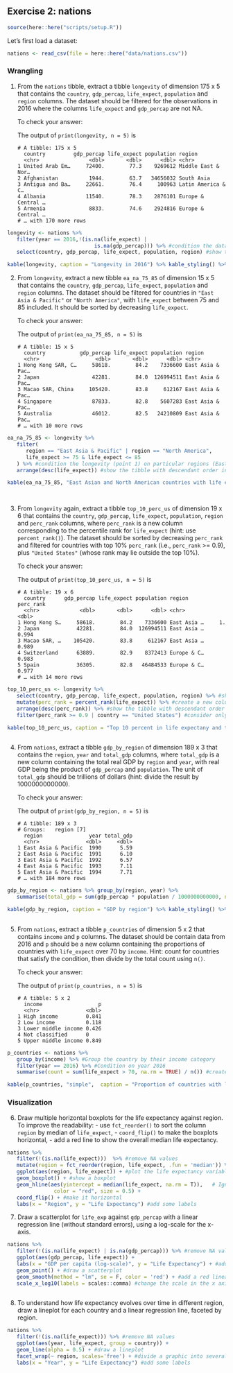 ## Exercise 2: nations

```r
source(here::here("scripts/setup.R"))
```

Let's first load a dataset:

```r
nations <- read_csv(file = here::here("data/nations.csv"))
```

### Wrangling

1. From the `nations` tibble, extract a tibble `longevity` of dimension
   175 x 5 that contains the `country`, `gdp_percap`, `life_expect`,
   `population` and `region` columns.
   The dataset should be filtered for the observations in 2016 where the
   columns `life_expect` and `gdp_percap` are not NA.

   To check your answer:

   The output of `print(longevity, n = 5)` is

   ```
   # A tibble: 175 x 5
     country         gdp_percap life_expect population region
     <chr>                <dbl>       <dbl>      <dbl> <chr>
   1 United Arab Em…     72400.        77.3    9269612 Middle East & Nor…
   2 Afghanistan          1944.        63.7   34656032 South Asia
   3 Antigua and Ba…     22661.        76.4     100963 Latin America & C…
   4 Albania             11540.        78.3    2876101 Europe & Central …
   5 Armenia              8833.        74.6    2924816 Europe & Central …
   # … with 170 more rows
   ```
   
```r
longevity <- nations %>%
   filter(year == 2016,!(is.na(life_expect) |
                            is.na(gdp_percap))) %>% #condition the data set on year 2016, while removing NA data
   select(country, gdp_percap, life_expect, population, region) #show the country, gdp per capita, life expectency, population and region variable

kable(longevity, caption = "Longevity in 2016") %>% kable_styling() %>% scroll_box(width = "900px", height = "300px") #output the data cleaning in a scroll box


```


2. From `longevity`, extract a new tibble `ea_na_75_85` of dimension 15 x 5
   that contains the `country`, `gdp_percap`, `life_expect`, `population` and
   `region` columns.
   The dataset should be filtered for countries in `"East Asia & Pacific"` or
   `"North America"`, with `life_expect` between 75 and 85 included.
   It should be sorted by decreasing `life_expect`.

   To check your answer:

   The output of `print(ea_na_75_85, n = 5)` is

   ```
   # A tibble: 15 x 5
     country           gdp_percap life_expect population region
     <chr>                  <dbl>       <dbl>      <dbl> <chr>
   1 Hong Kong SAR, C…     58618.        84.2    7336600 East Asia & Pac…
   2 Japan                 42281.        84.0  126994511 East Asia & Pac…
   3 Macao SAR, China     105420.        83.8     612167 East Asia & Pac…
   4 Singapore             87833.        82.8    5607283 East Asia & Pac…
   5 Australia             46012.        82.5   24210809 East Asia & Pac…
   # … with 10 more rows
   ```
      
```r
   
ea_na_75_85 <- longevity %>%
   filter(
      region == "East Asia & Pacific" | region == "North America",
      life_expect >= 75 & life_expect <= 85
   ) %>% #condition the longevity (point 1) on particular regions (East Asia & Pacific, North America) and between a life expectency of 75 and 85.
   arrange(desc(life_expect)) #show the tibble with descendant order in the life expectency column

kable(ea_na_75_85, "East Asian and North American countries with life expectancies between 75 and 85") %>% kable_styling() %>% scroll_box(width = "900px", height = "300px") #output the data cleaning in a scroll box

   
```
   
  

3. From `longevity` again, extract a tibble `top_10_perc_us` of dimension
   19 x 6 that contains the `country`, `gdp_percap`, `life_expect`,
   `population`, `region` and `perc_rank` columns, where
   `perc_rank` is a new column corresponding to the percentile rank for
   `life_expect` (hint: use `percent_rank()`). The dataset should be sorted
   by decreasing `perc_rank` and filtered for countries with top 10%
   `perc_rank` (i.e., `perc_rank` >= 0.9), plus `"United States"` (whose rank
   may lie outside the top 10%).

   To check your answer:

   The output of `print(top_10_perc_us, n = 5)` is

   ```
   # A tibble: 19 x 6
     country      gdp_percap life_expect population region      perc_rank
     <chr>             <dbl>       <dbl>      <dbl> <chr>           <dbl>
   1 Hong Kong S…     58618.        84.2    7336600 East Asia …     1.
   2 Japan            42281.        84.0  126994511 East Asia …     0.994
   3 Macao SAR, …    105420.        83.8     612167 East Asia …     0.989
   4 Switzerland      63889.        82.9    8372413 Europe & C…     0.983
   5 Spain            36305.        82.8   46484533 Europe & C…     0.977
   # … with 14 more rows
   ```
      
```r
   
top_10_perc_us <- longevity %>%
   select(country, gdp_percap, life_expect, population, region) %>% #show the country, gdp per capita, life expectency, population and region variable
   mutate(perc_rank = percent_rank(life_expect)) %>% #create a new column corresponding to the life expectency percentile rank
   arrange(desc(perc_rank)) %>% #show the tibble with descendant order in the percentile rank column
   filter(perc_rank >= 0.9 | country == "United States") #consider only the values where the percentile rank is larger or equal to 0.9. We want also to show the values for the US.

kable(top_10_perc_us, caption = "Top 10 percent in life expectany and the US") %>% kable_styling() %>% scroll_box(width = "900px", height = "300px") #output the data cleaning in a scroll box
   
```
   

4. From `nations`, extract a tibble `gdp_by_region` of dimension 189 x 3
   that contains the `region`, `year` and `total_gdp` columns, where
   `total_gdp` is a new column containing the total real GDP by
   `region` and `year`, with real GDP being the product of `gdp_percap` and
   `population`. The unit of `total_gdp` should be trillions of dollars
   (hint: divide the result by 1000000000000).

   To check your answer:

   The output of `print(gdp_by_region, n = 5)` is

   ```
   # A tibble: 189 x 3
   # Groups:   region [7]
     region               year total_gdp
     <chr>               <dbl>     <dbl>
   1 East Asia & Pacific  1990      5.59
   2 East Asia & Pacific  1991      6.10
   3 East Asia & Pacific  1992      6.57
   4 East Asia & Pacific  1993      7.11
   5 East Asia & Pacific  1994      7.71
   # … with 184 more rows
   ```
      
```r
   
gdp_by_region <- nations %>% group_by(region, year) %>%
   summarise(total_gdp = sum(gdp_percap * population / 1000000000000, na.rm = TRUE)) #show the region and year variable from the nations data, while creating a new variable (with the gdp_percap and population variable in the nations dataset) corresponding to the total real GDP (unit in trillion)

kable(gdp_by_region, caption = "GDP by region") %>% kable_styling() %>% scroll_box(width = "900px", height = "300px") #output the data cleaning in a scroll box
   
```
   

   
5. From `nations`, extract a tibble `p_countries` of dimension 5 x 2
   that contains `income` and `p` columns. The dataset should be
   contain data from 2016 and `p` should be a new column
   containing the proportions of countries with `life_expect` over 70 by
   `income`.
   Hint: count for countries that satisfy the condition, then divide
   by the total count using `n()`.

   To check your answer:

   The output of `print(p_countries, n = 5)` is

   ```
   # A tibble: 5 x 2
     income                  p
     <chr>               <dbl>
   1 High income         0.841
   2 Low income          0.118
   3 Lower middle income 0.426
   4 Not classified      0
   5 Upper middle income 0.849
   ```
      
```r

p_countries <- nations %>%
   group_by(income) %>% #Group the country by their income category
   filter(year == 2016) %>% #Condition on year 2016
   summarise(count = sum(life_expect > 70, na.rm = TRUE) / n()) #create a new variable showing  the proportions of countries with a life expectency over 70 year

kable(p_countries, "simple",  caption = "Proportion of countries with life expectancy over 70 by income category") #show output in the html


```
   
   

### Visualization

6. Draw multiple horizontal boxplots for the life expectancy against region.
   To improve the readability:
       - use `fct_reorder()` to sort the column `region` by
          median of `life_expect`,
       - `coord_flip()` to make the boxplots horizontal,
       - add a red line to show the overall median life expectancy.
      
```r

nations %>%
   filter(!(is.na(life_expect)))  %>% #remove NA values
   mutate(region = fct_reorder(region, life_expect, .fun = 'median')) %>% #sort the ordering based on life expectancy median
   ggplot(aes(region, life_expect)) + #plot the life expectancy variable against region
   geom_boxplot() + #show a boxplot
   geom_hline(aes(yintercept = median(life_expect, na.rm = T)),   # Ignore NA values for mean
               color = "red", size = 0.5) +
   coord_flip() + #make it horizontal
   labs(x = "Region", y = "Life Expectancy") #add some labels

```



7. Draw a scatterplot for `life_exp` against `gdp_percap` with a linear
   regression line (without standard errors), using a log-scale for the
   x-axis.
      
```r
   
nations %>%
   filter(!(is.na(life_expect) | is.na(gdp_percap))) %>% #remove NA values in the variable in question
   ggplot(aes(gdp_percap, life_expect)) +
   labs(x = "GDP per capita (log-scale)", y = "Life Expectancy") + #add some labels
   geom_point() + #draw a scatterplot
   geom_smooth(method = "lm", se = F, color = 'red') + #add a red linear regression without the stardard error
   scale_x_log10(labels = scales::comma) #change the scale in the x axis
   
```
   
  

8. To understand how life expectancy evolves over time in different region, draw 
   a lineplot for each country and a linear regression line, faceted by region.
      
```r
   
nations %>%
   filter(!(is.na(life_expect))) %>% #remove NA values
   ggplot(aes(year, life_expect, group = country)) +
   geom_line(alpha = 0.5) + #draw a lineplot
   facet_wrap(~ region, scales='free') + #divide a graphic into several panels, corresponding to the region difference
   labs(x = "Year", y = "Life Expectancy") #add some labels

```
   